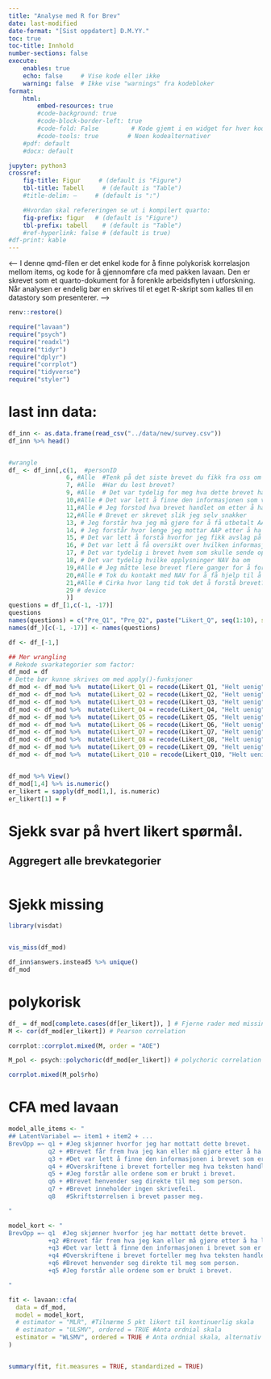 ```yaml
---
title: "Analyse med R for Brev"
date: last-modified
date-format: "[Sist oppdatert] D.M.YY."
toc: true
toc-title: Innhold
number-sections: false
execute:
    enables: true
    echo: false     # Vise kode eller ikke
    warning: false  # Ikke vise "warnings" fra kodebloker
format: 
    html:
        embed-resources: true
        #code-background: true
        #code-block-border-left: true
        #code-fold: False         # Kode gjemt i en widget for hver kodeblokk
        #code-tools: true        # Noen kodealternativer
    #pdf: default
    #docx: default

jupyter: python3
crossref:
    fig-title: Figur     # (default is "Figure")
    tbl-title: Tabell     # (default is "Table")
    #title-delim: —     # (default is ":")

    #Hvordan skal refereringen se ut i kompilert quarto:
    fig-prefix: figur   # (default is "Figure")
    tbl-prefix: tabell    # (default is "Table")
    #ref-hyperlink: false # (default is true)
#df-print: kable
---
```





<-- I denne qmd-filen er det enkel kode for å finne polykorisk korrelasjon mellom items, og kode for 
 å gjennomføre cfa med pakken lavaan. Den er skrevet som et quarto-dokument for å forenkle arbeidsflyten i utforskning. Når analysen er endelig bør en skrives til et eget R-skript som kalles til en datastory som presenterer.
 -->

```r
renv::restore()
```

```r
require("lavaan")
require("psych")
require("readxl")
require("tidyr")
require("dplyr")
require("corrplot")
require("tidyverse")
require("styler")
```


# last inn data:
```r
df_inn <- as.data.frame(read_csv("../data/new/survey.csv"))
df_inn %>% head()


#wrangle
df_ <- df_inn[,c(1,  #personID
                6, #Alle  #Tenk på det siste brevet du fikk fra oss om AAP. Hva handlet brevet om?
                7, #Alle  #Har du lest brevet?
                9, #Alle  # Det var tydelig for meg hva dette brevet handlet om
                10,#Alle # Det var lett å finne den informasjonen som var viktig for meg
                11,#Alle # Jeg forstod hva brevet handlet om etter å ha lest overskriften
                12,#Alle # Brevet er skrevet slik jeg selv snakker
                13, # Jeg forstår hva jeg må gjøre for å få utbetalt AAP etter å ha lest brevet
                14, # Jeg forstår hvor lenge jeg mottar AAP etter å ha lest brevet
                15, # Det var lett å forstå hvorfor jeg fikk avslag på AAP etter å ha lest brevet
                16, # Det var lett å få oversikt over hvilken informasjon NAV har brukt for å avslå søknaden
                17, # Det var tydelig i brevet hvem som skulle sende opplysningene NAV ba om
                18, # Det var tydelig hvilke opplysninger NAV ba om
                19,#Alle # Jeg måtte lese brevet flere ganger for å forstå innholdet
                20,#Alle # Tok du kontakt med NAV for å få hjelp til å forstå brevet?
                21,#Alle # Cirka hvor lang tid tok det å forstå brevet?
                29 # device
                )]
questions = df_[1,c(-1, -17)]
questions
names(questions) = c("Pre_Q1", "Pre_Q2", paste("Likert_Q", seq(1:10), sep = ""),paste("Post_Q", seq(1:3), sep = ""))
names(df_)[c(-1, -17)] <- names(questions)

df <- df_[-1,]


```

```r



## Mer wrangling
# Rekode svarkategorier som factor:
df_mod = df
# Dette bør kunne skrives om med apply()-funksjoner
df_mod <- df_mod %>%  mutate(Likert_Q1 = recode(Likert_Q1, "Helt uenig" = 1, "Uenig" = 2, "Verken eller" = 3, "Enig" = 4, "Helt enig" = 5))
df_mod <- df_mod %>%  mutate(Likert_Q2 = recode(Likert_Q2, "Helt uenig" = 1, "Uenig" = 2, "Verken eller" = 3, "Enig" = 4, "Helt enig" = 5))
df_mod <- df_mod %>%  mutate(Likert_Q3 = recode(Likert_Q3, "Helt uenig" = 1, "Uenig" = 2, "Verken eller" = 3, "Enig" = 4, "Helt enig" = 5))
df_mod <- df_mod %>%  mutate(Likert_Q4 = recode(Likert_Q4, "Helt uenig" = 1, "Uenig" = 2, "Verken eller" = 3, "Enig" = 4, "Helt enig" = 5))
df_mod <- df_mod %>%  mutate(Likert_Q5 = recode(Likert_Q5, "Helt uenig" = 1, "Uenig" = 2, "Verken eller" = 3, "Enig" = 4, "Helt enig" = 5))
df_mod <- df_mod %>%  mutate(Likert_Q6 = recode(Likert_Q6, "Helt uenig" = 1, "Uenig" = 2, "Verken eller" = 3, "Enig" = 4, "Helt enig" = 5))
df_mod <- df_mod %>%  mutate(Likert_Q7 = recode(Likert_Q7, "Helt uenig" = 1, "Uenig" = 2, "Verken eller" = 3, "Enig" = 4, "Helt enig" = 5))
df_mod <- df_mod %>%  mutate(Likert_Q8 = recode(Likert_Q8, "Helt uenig" = 1, "Uenig" = 2, "Verken eller" = 3, "Enig" = 4, "Helt enig" = 5))
df_mod <- df_mod %>%  mutate(Likert_Q9 = recode(Likert_Q9, "Helt uenig" = 1, "Uenig" = 2, "Verken eller" = 3, "Enig" = 4, "Helt enig" = 5))
df_mod <- df_mod %>%  mutate(Likert_Q10 = recode(Likert_Q10, "Helt uenig" = 1, "Uenig" = 2, "Verken eller" = 3, "Enig" = 4, "Helt enig" = 5))


df_mod %>% View()
df_mod[1,4] %>% is.numeric()
er_likert = sapply(df_mod[1,], is.numeric)
er_likert[1] = F
```

# Sjekk svar på hvert likert spørmål.
## Aggregert alle brevkategorier
```r


```



# Sjekk missing


```r
library(visdat)


vis_miss(df_mod)

```

```r
df_inn$answers.instead5 %>% unique()
df_mod


```

# polykorisk 

```r
df_ = df_mod[complete.cases(df[er_likert]), ] # Fjerne rader med missing
M <- cor(df_mod[er_likert]) # Pearson correlation

corrplot::corrplot.mixed(M, order = "AOE")

M_pol <- psych::polychoric(df_mod[er_likert]) # polychoric correlation

corrplot.mixed(M_pol$rho)
```




# CFA med lavaan

```r
model_alle_items <- "
## LatentVariabel =~ item1 + item2 + ...
BrevOpp =~ q1 + #Jeg skjønner hvorfor jeg har mottatt dette brevet.
           q2 + #Brevet får frem hva jeg kan eller må gjøre etter å ha lest det.
           q3 + #Det var lett å finne den informasjonen i brevet som er viktigst for meg.
           q4 + #Overskriftene i brevet forteller meg hva teksten handler om.
           q5 + #Jeg forstår alle ordene som er brukt i brevet.
           q6 + #Brevet henvender seg direkte til meg som person.
           q7 + #Brevet inneholder ingen skrivefeil.
           q8   #Skriftstørrelsen i brevet passer meg.

"

model_kort <- "
BrevOpp =~ q1  #Jeg skjønner hvorfor jeg har mottatt dette brevet.
           +q2 #Brevet får frem hva jeg kan eller må gjøre etter å ha lest det.
           +q3 #Det var lett å finne den informasjonen i brevet som er viktigst for meg.
           +q4 #Overskriftene i brevet forteller meg hva teksten handler om.
           +q6 #Brevet henvender seg direkte til meg som person.
           +q5 #Jeg forstår alle ordene som er brukt i brevet.

"

fit <- lavaan::cfa(
  data = df_mod,
  model = model_kort,
  # estimator = "MLR", #Tilnærme 5 pkt likert til kontinuerlig skala
  # estimator = "ULSMV", ordered = TRUE #Anta ordnial skala
  estimator = "WLSMV", ordered = TRUE # Anta ordnial skala, alternativ estiamtor
)


summary(fit, fit.measures = TRUE, standardized = TRUE)
```

